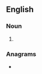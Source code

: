 {{also|pas|PAS|PAs|pás|pâs|păs|-pas|pa's|Paś|ṕås}}
==English==

===Noun===
{{head|en|noun form}}

# {{plural of|en|Pa}}

===Anagrams===
* {{anagrams|en|a=aps|APS|APs|ASP|PSA|Psa.|SAP|SPA|Spa|asp|s.ap.|sap|spa}}